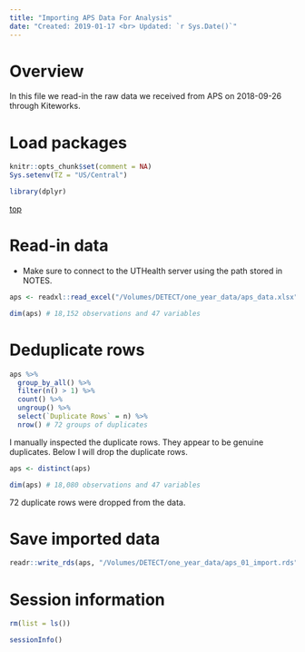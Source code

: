 ```yaml
---
title: "Importing APS Data For Analysis"
date: "Created: 2019-01-17 <br> Updated: `r Sys.Date()`"
---
```


# Overview

In this file we read-in the raw data we received from APS on 2018-09-26 through Kiteworks.


# Load packages

```r
knitr::opts_chunk$set(comment = NA)
Sys.setenv(TZ = "US/Central")
```

```r
library(dplyr)
```

[top](#top)


# Read-in data

* Make sure to connect to the UTHealth server using the path stored in NOTES.

```r
aps <- readxl::read_excel("/Volumes/DETECT/one_year_data/aps_data.xlsx")
```

```r
dim(aps) # 18,152 observations and 47 variables
```


# Deduplicate rows

```r
aps %>% 
  group_by_all() %>% 
  filter(n() > 1) %>% 
  count() %>% 
  ungroup() %>% 
  select(`Duplicate Rows` = n) %>% 
  nrow() # 72 groups of duplicates
```

I manually inspected the duplicate rows. They appear to be genuine duplicates. Below I will drop the duplicate rows.

```r
aps <- distinct(aps)
```

```r
dim(aps) # 18,080 observations and 47 variables
```

72 duplicate rows were dropped from the data.


# Save imported data

```r
readr::write_rds(aps, "/Volumes/DETECT/one_year_data/aps_01_import.rds")
```


# Session information

```r
rm(list = ls())
```

```r
sessionInfo()
```